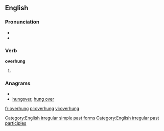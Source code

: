 ==English==

===Pronunciation===
*{{IPA|/'overhʌɳ/}}
*{{audio|en-us-overhung.ogg|Audio (US)}}

===Verb===
'''overhung'''
# {{past of|overhang}}

[[Category:English irregular simple past forms]]
[[Category:English irregular past participles]]

===Anagrams===
* {{alphagram|eghnoruv}}
* [[hungover#English|hungover]], [[hung over#English|hung over]]

[[fr:overhung]]
[[pl:overhung]]
[[vi:overhung]]